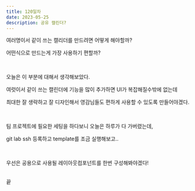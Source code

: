 ```yaml
---
title: 120일차
date: 2023-05-25
description: 공유 캘린더?
---
```


여러명이서 같이 쓰는 캘리더를 만드려면 어떻게 해야할까?

어떤식으로 만드는게 가장 사용하기 편할까?

<br />

오늘은 이 부분에 대해서 생각해보았다.

여럿이서 같이 쓰는 캘린더에 기능을 많이 추가하면 UI가 복잡해질수밖에 없는데

최대한 잘 생략하고 잘 디자인해서 영감님들도 편하게 사용할 수 있도록 만들어야겠다.

<br />

팀 프로젝트에 필요한 세팅을 하다보니 오늘은 하루가 다 가버렸는데,

git lab ssh 등록하고 template를 조금 실행해보고..

<br />

우선은 공용으로 사용될 레이아웃컴포넌트를 한번 구성해봐야겠다!

<br />끝
